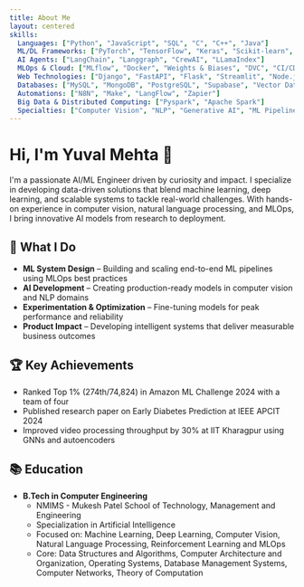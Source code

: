 ```yaml
---
title: About Me
layout: centered
skills:
  Languages: ["Python", "JavaScript", "SQL", "C", "C++", "Java"]
  ML/DL Frameworks: ["PyTorch", "TensorFlow", "Keras", "Scikit-learn", "XGBoost", "OpenCV", "Transformers", "NLTK", "spaCy", "LightGBM", "CatBoost"]
  AI Agents: ["LangChain", "Langgraph", "CrewAI", "LLamaIndex"]
  MLOps & Cloud: ["MLflow", "Docker", "Weights & Biases", "DVC", "CI/CD", "ONNX", "AWS", "GCP", "Azure"]
  Web Technologies: ["Django", "FastAPI", "Flask", "Streamlit", "Node.js", "Express.js", "HTML", "CSS", "Streamlit" ]
  Databases: ["MySQL", "MongoDB", "PostgreSQL", "Supabase", "Vector Databases", "Redis", "Pinecone", "ChromaDB", "FAISS", "SQLite"]
  Automations: ["N8N", "Make", "LangFlow", "Zapier"]
  Big Data & Distributed Computing: ["Pyspark", "Apache Spark"]
  Specialties: ["Computer Vision", "NLP", "Generative AI", "ML Pipelines", "Reinforcement Learning", "LLM Fine-tuning", "AI Automation", "Agent-based Systems"]
---
```

# Hi, I'm Yuval Mehta 👋

I'm a passionate AI/ML Engineer driven by curiosity and impact. I specialize in developing data-driven solutions that blend machine learning, deep learning, and scalable systems to tackle real-world challenges. With hands-on experience in computer vision, natural language processing, and MLOps, I bring innovative AI models from research to deployment.

## 🚀 What I Do

- **ML System Design** – Building and scaling end-to-end ML pipelines using MLOps best practices  
- **AI Development** – Creating production-ready models in computer vision and NLP domains  
- **Experimentation & Optimization** – Fine-tuning models for peak performance and reliability  
- **Product Impact** – Developing intelligent systems that deliver measurable business outcomes

## 🏆 Key Achievements

- Ranked Top 1% (274th/74,824) in Amazon ML Challenge 2024 with a team of four
- Published research paper on Early Diabetes Prediction at IEEE APCIT 2024
- Improved video processing throughput by 30% at IIT Kharagpur using GNNs and autoencoders

## 📚 Education

- **B.Tech in Computer Engineering**
  - NMIMS - Mukesh Patel School of Technology, Management and Engineering
  - Specialization in Artificial Intelligence
  - Focused on: Machine Learning, Deep Learning, Computer Vision, Natural Language Processing, Reinforcement Learning and MLOps
  - Core: Data Structures and Algorithms, Computer Architecture and Organization, Operating Systems, Database Management Systems, Computer Networks, Theory of Computation
